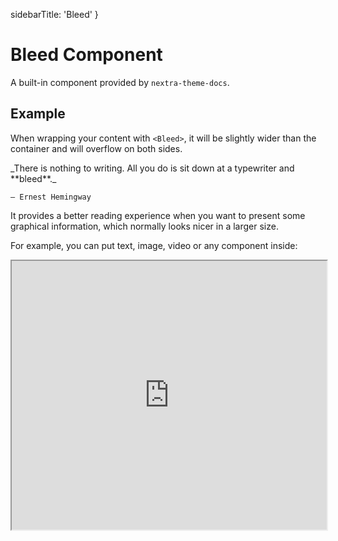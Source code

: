   sidebarTitle: 'Bleed'
}

# Bleed Component

A built-in component provided by `nextra-theme-docs`.

## Example

When wrapping your content with `<Bleed>`, it will be slightly wider than the
container and will overflow on both sides.


<Bleed>
  <div style={{ border: '1px solid #888', padding: '4rem 2.5rem', textAlign: 'center' }}>
    _There is nothing to writing. All you do is sit down at a typewriter and **bleed**._

    — Ernest Hemingway

  </div>
</Bleed>

It provides a better reading experience when you want to present some graphical
information, which normally looks nicer in a larger size.

For example, you can put text, image, video or any component inside:

<Bleed>
  <iframe
    width="100%"
    height="430"
    src="https://youtube.com/embed/3hccXiXI0u8"
    allow="accelerometer; autoplay; clipboard-write; encrypted-media; gyroscope; picture-in-picture"
    allowFullScreen
  />
</Bleed>

You can even make it full-bleed using `<Bleed full>`:

<Bleed full>![Nextra](../../../app/opengraph-image.png)</Bleed>

## Usage

### MDX component

```mdx filename="bleed.mdx"
<Bleed>Hey, I can use **Markdown** syntax here.</Bleed>

<Bleed full>![Nextra](https://nextra.site/og.jpeg)</Bleed>

<Bleed full>
  <iframe
    src="https://codesandbox.io/embed/swr-states-4une7"
    width="100%"
    height="500px"
    title="SWR-States"
  />
</Bleed>
```

### React Component

```jsx filename="bleed.jsx"
import { Bleed } from 'nextra/components'

<Bleed>Hey, I can use **Markdown** syntax here.</Bleed>

<Bleed full>
  ![Nextra](https://nextra.site/og.jpeg)
</Bleed>

<Bleed full>
  <iframe
    src="https://codesandbox.io/embed/swr-states-4une7"
    width="100%"
    height="500px"
    title="SWR-States"
  />
</Bleed>
```
